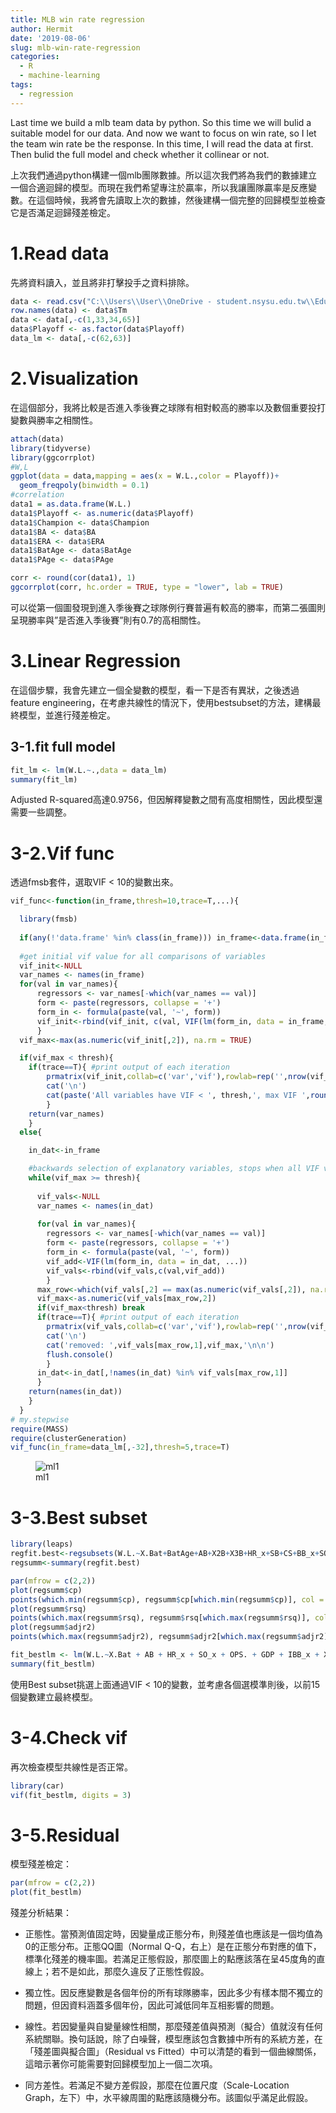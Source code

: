 ```yaml
---
title: MLB win rate regression
author: Hermit
date: '2019-08-06'
slug: mlb-win-rate-regression
categories:
  - R
  - machine-learning
tags:
  - regression
---
```

Last time we build a mlb team data by python. So this time we will bulid a suitable model for our data. And now we want to focus on win rate, so I let the team win rate be the response. In this time, I will read the data at first. Then bulid the full model and check whether it collinear or not.  

上次我們通過python構建一個mlb團隊數據。所以這次我們將為我們的數據建立一個合適迴歸的模型。而現在我們希望專注於贏率，所以我讓團隊贏率是反應變數。在這個時候，我將會先讀取上次的數據，然後建構一個完整的回歸模型並檢查它是否滿足迴歸殘差檢定。  

# 1.Read data
先將資料讀入，並且將非打擊投手之資料排除。  
```r
data <- read.csv("C:\\Users\\User\\OneDrive - student.nsysu.edu.tw\\Educations\\2019暑期實習\\工研院\\資料科學_mlb\\mlb.csv")
row.names(data) <- data$Tm
data <- data[,-c(1,33,34,65)]
data$Playoff <- as.factor(data$Playoff)
data_lm <- data[,-c(62,63)]
```

# 2.Visualization
在這個部分，我將比較是否進入季後賽之球隊有相對較高的勝率以及數個重要投打變數與勝率之相關性。
```r
attach(data)
library(tidyverse)
library(ggcorrplot)
#W,L
ggplot(data = data,mapping = aes(x = W.L.,color = Playoff))+
  geom_freqpoly(binwidth = 0.1)
#correlation
data1 = as.data.frame(W.L.)
data1$Playoff <- as.numeric(data$Playoff)
data1$Champion <- data$Champion
data1$BA <- data$BA
data1$ERA <- data$ERA
data1$BatAge <- data$BatAge
data1$PAge <- data$PAge

corr <- round(cor(data1), 1)
ggcorrplot(corr, hc.order = TRUE, type = "lower", lab = TRUE)
```
    
可以從第一個圖發現到進入季後賽之球隊例行賽普遍有較高的勝率，而第二張圖則呈現勝率與"是否進入季後賽"則有0.7的高相關性。

# 3.Linear Regression
在這個步驟，我會先建立一個全變數的模型，看一下是否有異狀，之後透過feature engineering，在考慮共線性的情況下，使用bestsubset的方法，建構最終模型，並進行殘差檢定。

## 3-1.fit full model
```r
fit_lm <- lm(W.L.~.,data = data_lm)
summary(fit_lm)
```
Adjusted R-squared高達0.9756，但因解釋變數之間有高度相關性，因此模型還需要一些調整。

# 3-2.Vif func
透過fmsb套件，選取VIF < 10的變數出來。
```r
vif_func<-function(in_frame,thresh=10,trace=T,...){

  library(fmsb)
  
  if(any(!'data.frame' %in% class(in_frame))) in_frame<-data.frame(in_frame)
  
  #get initial vif value for all comparisons of variables
  vif_init<-NULL
  var_names <- names(in_frame)
  for(val in var_names){
      regressors <- var_names[-which(var_names == val)]
      form <- paste(regressors, collapse = '+')
      form_in <- formula(paste(val, '~', form))
      vif_init<-rbind(vif_init, c(val, VIF(lm(form_in, data = in_frame, ...))))
      }
  vif_max<-max(as.numeric(vif_init[,2]), na.rm = TRUE)

  if(vif_max < thresh){
    if(trace==T){ #print output of each iteration
        prmatrix(vif_init,collab=c('var','vif'),rowlab=rep('',nrow(vif_init)),quote=F)
        cat('\n')
        cat(paste('All variables have VIF < ', thresh,', max VIF ',round(vif_max,2), sep=''),'\n\n')
        }
    return(var_names)
    }
  else{

    in_dat<-in_frame

    #backwards selection of explanatory variables, stops when all VIF values are below 'thresh'
    while(vif_max >= thresh){
      
      vif_vals<-NULL
      var_names <- names(in_dat)
        
      for(val in var_names){
        regressors <- var_names[-which(var_names == val)]
        form <- paste(regressors, collapse = '+')
        form_in <- formula(paste(val, '~', form))
        vif_add<-VIF(lm(form_in, data = in_dat, ...))
        vif_vals<-rbind(vif_vals,c(val,vif_add))
        }
      max_row<-which(vif_vals[,2] == max(as.numeric(vif_vals[,2]), na.rm = TRUE))[1]
      vif_max<-as.numeric(vif_vals[max_row,2])
      if(vif_max<thresh) break
      if(trace==T){ #print output of each iteration
        prmatrix(vif_vals,collab=c('var','vif'),rowlab=rep('',nrow(vif_vals)),quote=F)
        cat('\n')
        cat('removed: ',vif_vals[max_row,1],vif_max,'\n\n')
        flush.console()
        }
      in_dat<-in_dat[,!names(in_dat) %in% vif_vals[max_row,1]]
      }
    return(names(in_dat))
    }
  }
# my.stepwise
require(MASS)
require(clusterGeneration)
vif_func(in_frame=data_lm[,-32],thresh=5,trace=T)
```
![ml1](/post/2019-08-17-mlb-win-rate-regression_files/ml1.png)

# 3-3.Best subset
```r
library(leaps)
regfit.best<-regsubsets(W.L.~X.Bat+BatAge+AB+X2B+X3B+HR_x+SB+CS+BB_x+SO_x+OPS.+GDP+HBP_x+SH+SF+IBB_x+X.P+PAge+CG+tSho+cSho+SV+IP+IBB_y+HBP_y+BK+WP+ERA.+HR9+BB9+SO9+LOB_y,data_lm,nvmax=15)
regsumm<-summary(regfit.best)

par(mfrow = c(2,2))
plot(regsumm$cp)
points(which.min(regsumm$cp), regsumm$cp[which.min(regsumm$cp)], col = "red", cex = 2, pch = 20)
plot(regsumm$rsq)
points(which.max(regsumm$rsq), regsumm$rsq[which.max(regsumm$rsq)], col = "red", cex = 2, pch = 20)
plot(regsumm$adjr2)
points(which.max(regsumm$adjr2), regsumm$adjr2[which.max(regsumm$adjr2)], col = "red", cex = 2, pch = 20)

fit_bestlm <- lm(W.L.~X.Bat + AB + HR_x + SO_x + OPS. + GDP + IBB_x + X.P + PAge +  tSho + SV+ IP+HBP_y+WP+ERA.,data_lm)
summary(fit_bestlm)
```
  
使用Best subset挑選上面通過VIF < 10的變數，並考慮各個選模準則後，以前15個變數建立最終模型。

# 3-4.Check vif
再次檢查模型共線性是否正常。
```r
library(car)
vif(fit_bestlm, digits = 3)
```

# 3-5.Residual
模型殘差檢定：
```r
par(mfrow = c(2,2))
plot(fit_bestlm)
```
   
殘差分析結果： 

- 正態性。當預測值固定時，因變量成正態分布，則殘差值也應該是一個均值為0的正態分布。正態QQ圖（Normal Q-Q，右上）是在正態分布對應的值下，標準化殘差的機率圖。若滿足正態假設，那麼圖上的點應該落在呈45度角的直線上；若不是如此，那麼久違反了正態性假設。

- 獨立性。因反應變數是各個年份的所有球隊勝率，因此多少有樣本間不獨立的問題，但因資料涵蓋多個年份，因此可減低同年互相影響的問題。

- 線性。若因變量與自變量線性相關，那麼殘差值與預測（擬合）值就沒有任何系統關聯。換句話說，除了白噪聲，模型應該包含數據中所有的系統方差，在「殘差圖與擬合圖」（Residual vs Fitted）中可以清楚的看到一個曲線關係，這暗示著你可能需要對回歸模型加上一個二次項。

- 同方差性。若滿足不變方差假設，那麼在位置尺度（Scale-Location Graph，左下）中，水平線周圍的點應該隨機分布。該圖似乎滿足此假設。


